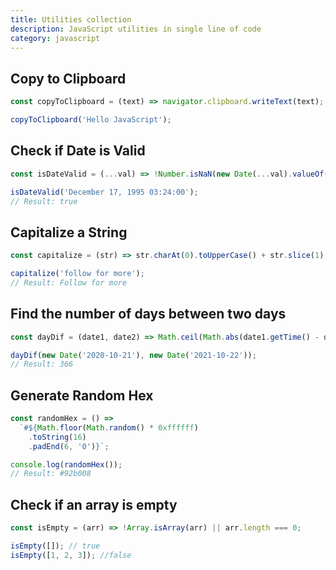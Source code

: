 ```yaml
---
title: Utilities collection
description: JavaScript utilities in single line of code
category: javascript
---
```


## Copy to Clipboard

```js
const copyToClipboard = (text) => navigator.clipboard.writeText(text);

copyToClipboard('Hello JavaScript');
```

## Check if Date is Valid

```js
const isDateValid = (...val) => !Number.isNaN(new Date(...val).valueOf());

isDateValid('December 17, 1995 03:24:00');
// Result: true
```

## Capitalize a String

```js
const capitalize = (str) => str.charAt(0).toUpperCase() + str.slice(1);

capitalize('follow for more');
// Result: Follow for more
```

## Find the number of days between two days

```js
const dayDif = (date1, date2) => Math.ceil(Math.abs(date1.getTime() - date2.getTime()) / 86400000);

dayDif(new Date('2020-10-21'), new Date('2021-10-22'));
// Result: 366
```

## Generate Random Hex

```js
const randomHex = () =>
  `#${Math.floor(Math.random() * 0xffffff)
    .toString(16)
    .padEnd(6, '0')}`;

console.log(randomHex());
// Result: #92b008
```

## Check if an array is empty

```js
const isEmpty = (arr) => !Array.isArray(arr) || arr.length === 0;

isEmpty([]); // true
isEmpty([1, 2, 3]); //false
```
